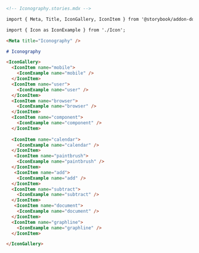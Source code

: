 ```md
<!-- Iconography.stories.mdx -->

import { Meta, Title, IconGallery, IconItem } from '@storybook/addon-docs/';

import { Icon as IconExample } from './Icon';

<Meta title="Iconography" />

# Iconography

<IconGallery>
  <IconItem name="mobile">
    <IconExample name="mobile" />
  </IconItem>
  <IconItem name="user">
    <IconExample name="user" />
  </IconItem>
  <IconItem name="browser">
    <IconExample name="browser" />
  </IconItem>
  <IconItem name="component">
    <IconExample name="component" />
  </IconItem>
  
  <IconItem name="calendar">
    <IconExample name="calendar" />
  </IconItem>
   <IconItem name="paintbrush">
    <IconExample name="paintbrush" />
  </IconItem>
   <IconItem name="add">
    <IconExample name="add" />
  </IconItem>
  <IconItem name="subtract">
    <IconExample name="subtract" />
  </IconItem>
   <IconItem name="document">
    <IconExample name="document" />
  </IconItem>
  <IconItem name="graphline">
    <IconExample name="graphline" />
  </IconItem>

</IconGallery>
```